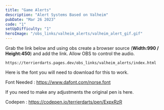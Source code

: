 ```yaml
---
title: "Game Alerts"
description: "Alert Systems Based on Valheim"
pubDate: "Mar 26 2023"
code: "1"
setUpDifficulty: "1"
heroImage: "/obs_links/valheim_alerts/valheim_alert_gif.gif"
---
```


Grab the link below and using obs create a browser source (**Width:990 / Height:450**) and add the link. Allow OBS to control the audio.

```
https://terrierdarts.pages.dev/obs_links/valheim_alerts/index.html
```

Here is the font you will need to download for this to work.

Font Needed : https://www.dafont.com/norse.font

If you need to make any adjustments the original pen is here.

Codepen : https://codepen.io/terrierdarts/pen/ExpxRzR

